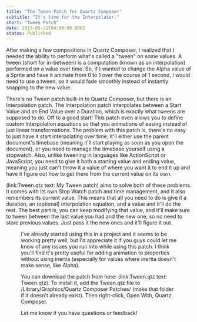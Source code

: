 ```yaml
---
title: "The Tween Patch for Quartz Composer"
subtitle: "It's time for the Interpolater."
short: "Tween Patch"
date: 2013-05-21T04:00:00.000Z
status: Published
---
```



After making a few compositions in Quartz Composer, I realized that I needed the ability to perform what's called a "tween" on some values. A tween (short for in-between) is a computation (known as an interpolation) performed on a value over time. So, if I wanted to change the Alpha value of a Sprite and have it animate from 0 to 1 over the course of 1 second, I would need to use a tween, so it would fade smoothly instead of instantly snapping to the new value.

There's no Tween patch built-in to Quartz Composer, but there is an Interpolation patch. The Interpolation patch interpolates between a Start Value and an End Value over a Duration, which is exactly what tweens are supposed to do. Off to a good start! This patch even allows you to define custom Interpolation equations so that you animations of easing instead of just linear transformations. The problem with this patch is, there's no easy to just have it start interpolating over time, it'll either use the parent document's timebase (meaning it'll start playing as soon as you open the document), or you need to manage the timebase yourself using a stopwatch. Also, unlike tweening in languages like ActionScript or JavaScript, you need to give it both a starting value and ending value, meaning you just can't throw it a value of where you want it to end it up and have it figure out how to get there from the current value on its own.

(link:Tween.qtz text: My Tween patch) aims to solve both of these problems. It comes with its own Stop Watch patch and time management, and it also remembers its current value. This means that all you need to do is give it a duration, an (optional) interpolation equation, and a value and it'll do the rest. The best part is, you can keep modifying that value, and it'll make sure to tween between the last value you had and the new one, so no need to store previous values. Just pass it the new ones and it'll figure it out.

<Figure src="/assets/images/blog/qc-tween/tween-patch.png" />

I've already started using this in a project and it seems to be working pretty well, but I'd appreciate it if you guys could let me know of any issues you run into while using this patch. I think you'll find it's pretty useful for adding animation to properties without using inertia (especially for values where inertia doesn't make sense, like Alpha).

You can download the patch from here: (link:Tween.qtz text: Tween.qtz). To install it, add the Tween.qtz file to /Library/Graphics/Quartz Composer Patches/ (make that folder if it doesn't already exist). Then right-click, Open With, Quartz Composer.

Let me know if you have questions or feedback!